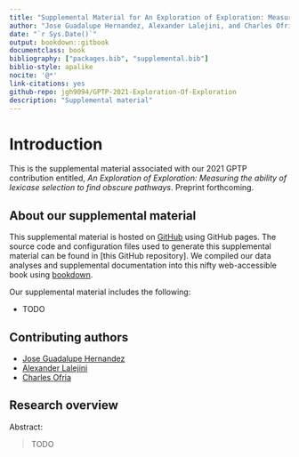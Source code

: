 ```yaml
---
title: "Supplemental Material for An Exploration of Exploration: Measuring the ability of lexicase selection to find obscure pathways"
author: "Jose Guadalupe Hernandez, Alexander Lalejini, and Charles Ofria"
date: "`r Sys.Date()`"
output: bookdown::gitbook
documentclass: book
bibliography: ["packages.bib", "supplemental.bib"]
biblio-style: apalike
nocite: '@*'
link-citations: yes
github-repo: jgh9094/GPTP-2021-Exploration-Of-Exploration
description: "Supplemental material"
---
```


# Introduction

This is the supplemental material associated with our 2021 GPTP contribution entitled, _An Exploration of Exploration: Measuring the ability of lexicase selection to find obscure pathways_.
Preprint forthcoming.

## About our supplemental material

This supplemental material is hosted on [GitHub](https://github.com) using GitHub pages.
The source code and configuration files used to generate this supplemental material can be found in [this GitHub repository].
We compiled our data analyses and supplemental documentation into this nifty web-accessible book using [bookdown](https://bookdown.org/).

Our supplemental material includes the following:

- TODO

## Contributing authors

- [Jose Guadalupe Hernandez](https://jgh9094.github.io/)
- [Alexander Lalejini](https://lalejini.com)
- [Charles Ofria](http://ofria.com)

## Research overview

Abstract:

> TODO